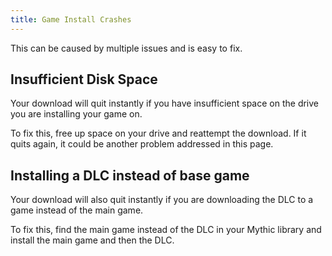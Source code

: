 ```yaml
---
title: Game Install Crashes
---
```


This can be caused by multiple issues and is easy to fix.

## Insufficient Disk Space

Your download will quit instantly if you have insufficient space on the drive you are installing your game on.

To fix this, free up space on your drive and reattempt the download. If it quits again, it could be another problem addressed in this page.

## Installing a DLC instead of base game

Your download will also quit instantly if you are downloading the DLC to a game instead of the main game.

To fix this, find the main game instead of the DLC in your Mythic library and install the main game and then the DLC.
